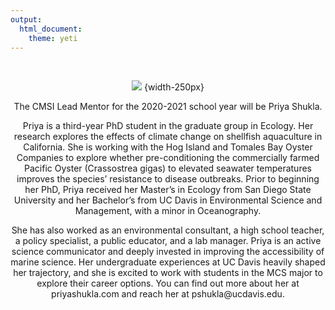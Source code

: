 ```yaml
---
output: 
  html_document:
    theme: yeti
---
```

<br>

<center>![](photos/PShukla_CMSIphoto.jpg) {width-250px}

The CMSI Lead Mentor for the 2020-2021 school year will be Priya Shukla.

Priya is a third-year PhD student in the graduate group in Ecology. Her research explores the effects of climate change on shellfish aquaculture in California. She is working with the Hog Island and Tomales Bay Oyster Companies to explore whether pre-conditioning the commercially farmed Pacific Oyster (Crassostrea gigas) to elevated seawater temperatures improves the species’ resistance to disease outbreaks. Prior to beginning her PhD, Priya received her Master's in Ecology from San Diego State University and her Bachelor's from UC Davis in Environmental Science and Management, with a minor in Oceanography.

She has also worked as an environmental consultant, a high school teacher, a policy specialist, a public educator, and a lab manager. Priya is an active science communicator and deeply invested in improving the accessibility of marine science. Her undergraduate experiences at UC Davis heavily shaped her trajectory, and she is excited to work with students in the MCS major to explore their career options. You can find out more about her at priyashukla.com and reach her at pshukla@ucdavis.edu.